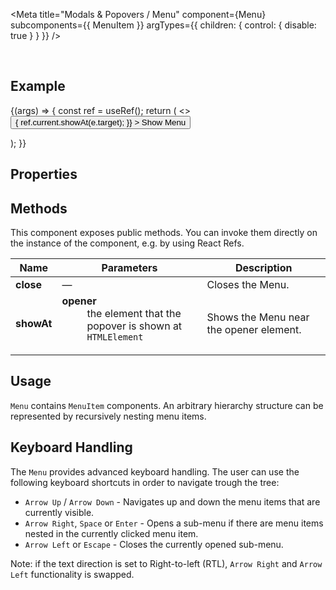 
<Meta
  title="Modals & Popovers / Menu"
  component={Menu}
  subcomponents={{ MenuItem }}
  argTypes={{
    children: { control: { disable: true } }
  }}
/>

<DocsHeader />

<br />

## Example

<Canvas>
  <Story name="Default">
    {(args) => {
      const ref = useRef();
      return (
        <>
          <Button
            onClick={(e) => {
              ref.current.showAt(e.target);
            }}
          >
            Show Menu
          </Button>
          <Menu {...args} ref={ref}>
            <MenuItem text="New File" icon="add-document"></MenuItem>
            <MenuItem text="New Folder" icon="add-folder" disabled></MenuItem>
            <MenuItem text="Open" icon="open-folder" startsSection></MenuItem>
            <MenuItem text="Close"></MenuItem>
            <MenuItem text="Preferences" icon="action-settings" startsSection></MenuItem>
            <MenuItem text="Exit" icon="journey-arrive"></MenuItem>
          </Menu>
        </>
      );
    }}
  </Story>
</Canvas>

## Properties

<ArgsTable story="." />

## Methods

This component exposes public methods. You can invoke them directly on the instance of the component, e.g. by using React Refs.

| Name       | Parameters                                                                                                                                                   | Description                             |
| ---------- | ------------------------------------------------------------------------------------------------------------------------------------------------------------ | --------------------------------------- |
| **close**  | &mdash;                                                                                                                                                      | Closes the Menu.                        |
| **showAt** | <dl><dt className="methodText">**opener**</dt><dd className="methodText">the element that the popover is shown at</dd><dd><code>HTMLElement</code></dd></dl> | Shows the Menu near the opener element. |

## Usage

`Menu` contains `MenuItem` components. An arbitrary hierarchy structure can be represented by recursively nesting menu items.

## Keyboard Handling

The `Menu` provides advanced keyboard handling. The user can use the following keyboard shortcuts in order to navigate trough the tree:

- `Arrow Up` / `Arrow Down` - Navigates up and down the menu items that are currently visible.
- `Arrow Right`, `Space` or `Enter` - Opens a sub-menu if there are menu items nested in the currently clicked menu item.
- `Arrow Left` or `Escape` - Closes the currently opened sub-menu.

Note: if the text direction is set to Right-to-left (RTL), `Arrow Right` and `Arrow Left` functionality is swapped.

<Footer />
